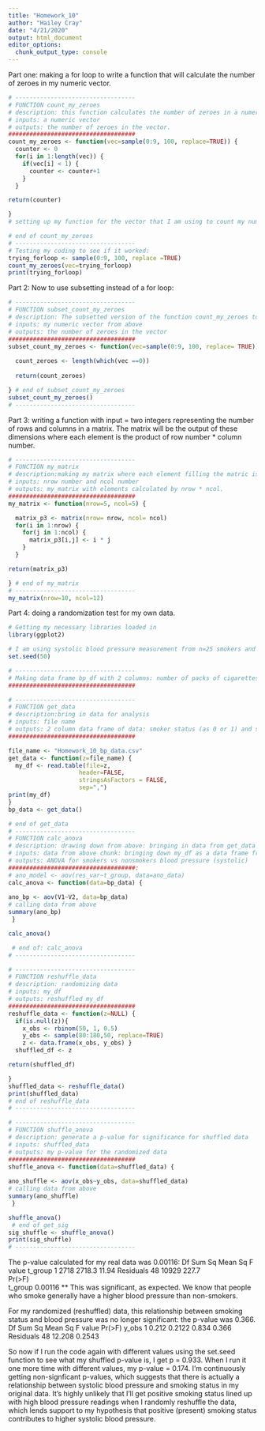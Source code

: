 ```yaml
---
title: "Homework_10"
author: "Hailey Cray"
date: "4/21/2020"
output: html_document
editor_options: 
  chunk_output_type: console
---
```

Part one: making a for loop to write a function that will calculate the number of zeroes in my numeric vector.
```r
# ----------------------------------
# FUNCTION count_my_zeroes
# description: this function calculates the number of zeroes in a numeric vector.
# inputs: a numeric vector
# outputs: the number of zeroes in the vector.
####################################
count_my_zeroes <- function(vec=sample(0:9, 100, replace=TRUE)) {
  counter <- 0
  for(i in 1:length(vec)) {
    if(vec[i] < 1) {
      counter <- counter+1
    }
  }  

return(counter)

} 
# setting up my function for the vector that I am using to count my number of zeroes

# end of count_my_zeroes
# ----------------------------------
# Testing my coding to see if it worked:
trying_forloop <- sample(0:9, 100, replace =TRUE)
count_my_zeroes(vec=trying_forloop)
print(trying_forloop)
```
Part 2: Now to use subsetting instead of a for loop: 
```r
# ----------------------------------
# FUNCTION subset_count_my_zeroes
# description: The subsetted version of the function count_my_zeroes to count the number of zeroes occuring in a numeric vector. 
# inputs: my numeric vector from above
# outputs: the number of zeroes in the vector
####################################
subset_count_my_zeroes <- function(vec=sample(0:9, 100, replace= TRUE)) {
  
  count_zeroes <- length(which(vec ==0))
  
  return(count_zeroes)

} # end of subset_count_my_zeroes
subset_count_my_zeroes()
# ----------------------------------

```
Part 3: writing a function with input = two integers representing the number of rows and columns in a matrix. The matrix will be the output of these dimensions where each element is the product of row number * column number.
```r
# ----------------------------------
# FUNCTION my_matrix
# description:making my matrix where each element filling the matric is the product of row # * column #.
# inputs: nrow number and ncol number
# outputs: my_matrix with elements calculated by nrow * ncol. 
####################################
my_matrix <- function(nrow=5, ncol=5) {

  matrix_p3 <- matrix(nrow= nrow, ncol= ncol)
  for(i in 1:nrow) {
    for(j in 1:ncol) {
      matrix_p3[i,j] <- i * j
    }
  }  

return(matrix_p3)

} # end of my_matrix
# ----------------------------------
my_matrix(nrow=10, ncol=12)
```
Part 4: doing a randomization test for my own data.
```r
# Getting my necessary libraries loaded in
library(ggplot2)

# I am using systolic blood pressure measurement from n=25 smokers and n=25 non-smokers. Total sample is n=50.
set.seed(50)

# ----------------------------------
# Making data frame bp_df with 2 columns: number of packs of cigarettes smoked per day and 25 rows of systolic blood pressure measurements ranging from 110 to 180 mm Hg. 
####################################

```
```r
# ----------------------------------
# FUNCTION get_data
# description:bring in data for analysis
# inputs: file name
# outputs: 2 column data frame of data: smoker status (as 0 or 1) and systolic blood pressure measurement in mm Hg. 
####################################

file_name <- "Homework_10_bp_data.csv"
get_data <- function(z=file_name) {
  my_df <- read.table(file=z,
                    header=FALSE,
                    stringsAsFactors = FALSE, 
                    sep=",")
print(my_df)
}
bp_data <- get_data()

# end of get_data
# ----------------------------------
# FUNCTION calc_anova
# description: drawing down from above: bringing in data from get_data function
# inputs: data from above chunk: bringing down my_df as a data frame from get_data function
# outputs: ANOVA for smokers vs nonsmokers blood pressure (systolic)
####################################: 
# ano_model <- aov(res_var~t_group, data=ano_data)
calc_anova <- function(data=bp_data) {
  
ano_bp <- aov(V1~V2, data=bp_data)
# calling data from above
summary(ano_bp)
 }

calc_anova()

 # end of: calc_anova
# ----------------------------------

# ----------------------------------
# FUNCTION reshuffle_data
# description: randomizing data 
# inputs: my_df
# outputs: reshuffled my_df
####################################
reshuffle_data <- function(z=NULL) {
  if(is.null(z)){
    x_obs <- rbinom(50, 1, 0.5)
    y_obs <- sample(80:180,50, replace=TRUE)
    z <- data.frame(x_obs, y_obs) }
  shuffled_df <- z

return(shuffled_df)

} 
shuffled_data <- reshuffle_data()
print(shuffled_data)
# end of reshuffle_data
# ----------------------------------

# ----------------------------------
# FUNCTION shuffle_anova
# description: generate a p-value for significance for shuffled data
# inputs: shuffled_data
# outputs: my p-value for the randomized data 
####################################
shuffle_anova <- function(data=shuffled_data) {
  
ano_shuffle <- aov(x_obs~y_obs, data=shuffled_data)
# calling data from above
summary(ano_shuffle)
 }

shuffle_anova()
 # end of get_sig
sig_shuffle <- shuffle_anova()
print(sig_shuffle)
# ----------------------------------
```
The p-value calculated for my real data was 0.00116: 
Df Sum Sq Mean Sq F value
t_group      1   2718  2718.3   11.94
Residuals   48  10929   227.7        
             Pr(>F)   
t_group     0.00116 **
This was significant, as expected. We know that people who smoke generally have a higher blood pressure than non-smokers. 

For my randomized (reshuffled) data, this relationship between smoking status and blood pressure was no longer significant: the p-value was 0.366.
 Df Sum Sq Mean Sq F value Pr(>F)
y_obs        1  0.212  0.2122   0.834  0.366
Residuals   48 12.208  0.2543   

So now if I run the code again with different values using the set.seed function to see what my shuffled p-value is, I get p = 0.933. When I run it one more time with different values, my p-value = 0.174. I'm continuously getting non-signficant p-values, which suggests that there is actually a relationship between systolic blood pressure and smoking status in my original data. It's highly unlikely that I'll get positive smoking status lined up with high blood pressure readings when I randomly reshuffle the data, which lends support to my hypothesis that positive (present) smoking status contributes to higher systolic blood pressure. 









